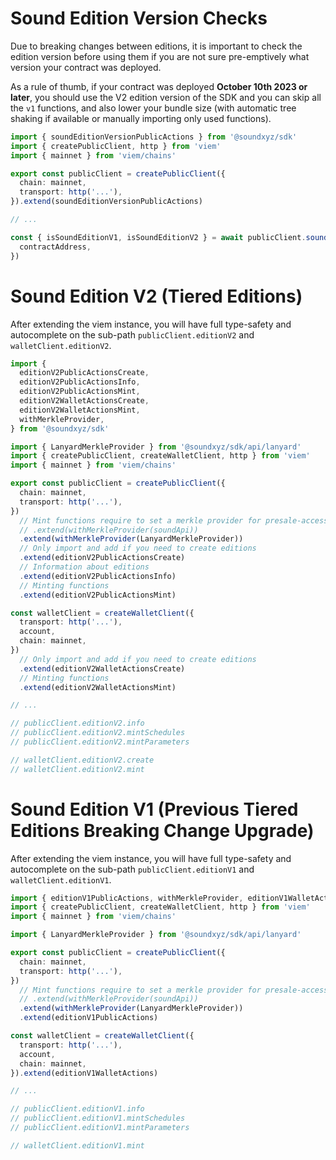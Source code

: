# Sound Edition Version Checks

Due to breaking changes between editions, it is important to check the edition version before using them if you are not sure pre-emptively what version your contract was deployed.

As a rule of thumb, if your contract was deployed **October 10th 2023 or later**, you should use the V2 edition version of the SDK and you can skip all the `v1` functions, and also lower your bundle size (with automatic tree shaking if available or manually importing only used functions).

```ts
import { soundEditionVersionPublicActions } from '@soundxyz/sdk'
import { createPublicClient, http } from 'viem'
import { mainnet } from 'viem/chains'

export const publicClient = createPublicClient({
  chain: mainnet,
  transport: http('...'),
}).extend(soundEditionVersionPublicActions)

// ...

const { isSoundEditionV1, isSoundEditionV2 } = await publicClient.soundEditionVersion({
  contractAddress,
})
```

# Sound Edition V2 (Tiered Editions)

After extending the viem instance, you will have full type-safety and autocomplete on the sub-path `publicClient.editionV2` and `walletClient.editionV2`.

```ts
import {
  editionV2PublicActionsCreate,
  editionV2PublicActionsInfo,
  editionV2PublicActionsMint,
  editionV2WalletActionsCreate,
  editionV2WalletActionsMint,
  withMerkleProvider,
} from '@soundxyz/sdk'

import { LanyardMerkleProvider } from '@soundxyz/sdk/api/lanyard'
import { createPublicClient, createWalletClient, http } from 'viem'
import { mainnet } from 'viem/chains'

export const publicClient = createPublicClient({
  chain: mainnet,
  transport: http('...'),
})
  // Mint functions require to set a merkle provider for presale-access checks, if you have access to Sound API, you can use the sound api instance as merkle provider
  // .extend(withMerkleProvider(soundApi))
  .extend(withMerkleProvider(LanyardMerkleProvider))
  // Only import and add if you need to create editions
  .extend(editionV2PublicActionsCreate)
  // Information about editions
  .extend(editionV2PublicActionsInfo)
  // Minting functions
  .extend(editionV2PublicActionsMint)

const walletClient = createWalletClient({
  transport: http('...'),
  account,
  chain: mainnet,
})
  // Only import and add if you need to create editions
  .extend(editionV2WalletActionsCreate)
  // Minting functions
  .extend(editionV2WalletActionsMint)

// ...

// publicClient.editionV2.info
// publicClient.editionV2.mintSchedules
// publicClient.editionV2.mintParameters

// walletClient.editionV2.create
// walletClient.editionV2.mint
```

# Sound Edition V1 (Previous Tiered Editions Breaking Change Upgrade)

After extending the viem instance, you will have full type-safety and autocomplete on the sub-path `publicClient.editionV1` and `walletClient.editionV1`.

```ts
import { editionV1PublicActions, withMerkleProvider, editionV1WalletActions } from '@soundxyz/sdk'
import { createPublicClient, createWalletClient, http } from 'viem'
import { mainnet } from 'viem/chains'

import { LanyardMerkleProvider } from '@soundxyz/sdk/api/lanyard'

export const publicClient = createPublicClient({
  chain: mainnet,
  transport: http('...'),
})
  // Mint functions require to set a merkle provider for presale-access checks, if you have access to Sound API, you can use the sound api instance as merkle provider
  // .extend(withMerkleProvider(soundApi))
  .extend(withMerkleProvider(LanyardMerkleProvider))
  .extend(editionV1PublicActions)

const walletClient = createWalletClient({
  transport: http('...'),
  account,
  chain: mainnet,
}).extend(editionV1WalletActions)

// ...

// publicClient.editionV1.info
// publicClient.editionV1.mintSchedules
// publicClient.editionV1.mintParameters

// walletClient.editionV1.mint
```

